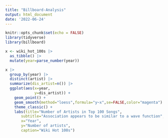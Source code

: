 ```yaml
---
title: "Billboard-Analysis"
output: html_document
date: '2022-06-24'
---
```


```r
knitr::opts_chunk$set(echo = FALSE)
library(tidyverse)
library(billboard)
```

```r
x <- wiki_hot_100s |> 
  as_tibble() |> 
  mutate(year=parse_number(year))
```


```r
x |> 
  group_by(year) |> 
  distinct(artist) |> 
  summarize(dis_artist=n()) |> 
  ggplot(aes(x=year,
             y=dis_artist)) +
    geom_point() +
    geom_smooth(method="loess",formula="y~x",se=FALSE,color="magenta") +
    theme_classic() +
    labs(title="Number of Artists in Top 100 Songs",
       subtitle="Association appears to be similar to a wave function",
       x="Year",
       y="Number of artists",
       caption="Wiki Hot 100s")
```

